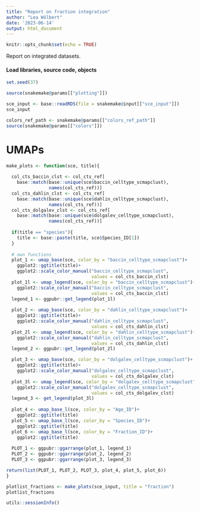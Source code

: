 ```yaml
---
title: "Report on fraction integration"
author: "Lea Wölbert"
date: '2023-06-14'
output: html_document
---
```


```r
knitr::opts_chunk$set(echo = TRUE)
```

Report on integrated datasets.

#### Load libraries, source code, objects

```r
set.seed(37)
```

```r
source(snakemake@params[["plotting"]])
```

```r
sce_input <- base::readRDS(file = snakemake@input[["sce_input"]])
sce_input
```

```r
colors_ref_path <- snakemake@params[["colors_ref_path"]]
source(snakemake@params[["colors"]])
```

# UMAPs

```r

make_plots <- function(sce, title){
  
  col_cts_baccin_clst <- col_cts_ref[
    base::match(base::unique(sce$baccin_celltype_scmapclust), 
                names(col_cts_ref))]
  col_cts_dahlin_clst <- col_cts_ref[
    base::match(base::unique(sce$dahlin_celltype_scmapclust),
                names(col_cts_ref))]
  col_cts_dolgalev_clst <- col_cts_ref[
    base::match(base::unique(sce$dolgalev_celltype_scmapclust), 
                names(col_cts_ref))]
  
  if(title == "species"){
    title <- base::paste(title, sce$Species_ID[1])
  }
  
  # own functions
  plot_1 <- umap_base(sce, color_by = "baccin_celltype_scmapclust")+ 
    ggplot2::ggtitle(title)+
    ggplot2::scale_color_manual("baccin_celltype_scmapclust",
                                values = col_cts_baccin_clst)
  plot_1l <- umap_legend(sce, color_by = "baccin_celltype_scmapclust")+
    ggplot2::scale_color_manual("baccin_celltype_scmapclust", 
                                values = col_cts_baccin_clst)
  legend_1 <- ggpubr::get_legend(plot_1l)
  
  plot_2 <- umap_base(sce, color_by = "dahlin_celltype_scmapclust")+ 
    ggplot2::ggtitle(title)+
    ggplot2::scale_color_manual("dahlin_celltype_scmapclust", 
                                values = col_cts_dahlin_clst)
  plot_2l <- umap_legend(sce, color_by = "dahlin_celltype_scmapclust")+
    ggplot2::scale_color_manual("dahlin_celltype_scmapclust", 
                                values = col_cts_dahlin_clst)
  legend_2 <- ggpubr::get_legend(plot_2l)

  plot_3 <- umap_base(sce, color_by = "dolgalev_celltype_scmapclust")+ 
    ggplot2::ggtitle(title)+
    ggplot2::scale_color_manual("dolgalev_celltype_scmapclust", 
                                values = col_cts_dolgalev_clst)
  plot_3l <- umap_legend(sce, color_by = "dolgalev_celltype_scmapclust")+
    ggplot2::scale_color_manual("dolgalev_celltype_scmapclust", 
                                values = col_cts_dolgalev_clst)
  legend_3 <- get_legend(plot_3l)
  
  plot_4 <- umap_base_l(sce, color_by = "Age_ID")+ 
    ggplot2::ggtitle(title)
  plot_5 <- umap_base_l(sce, color_by = "Species_ID")+ 
    ggplot2::ggtitle(title)
  plot_6 <- umap_base_l(sce, color_by = "Fraction_ID")+ 
    ggplot2::ggtitle(title)
   
  PLOT_1 <- ggpubr::ggarrange(plot_1, legend_1)
  PLOT_2 <- ggpubr::ggarrange(plot_2, legend_2)
  PLOT_3 <- ggpubr::ggarrange(plot_3, legend_3)

return(list(PLOT_1, PLOT_2, PLOT_3, plot_4, plot_5, plot_6))
}
```

```r
plotlist_fractions <- make_plots(sce_input, title = "fraction")
plotlist_fractions
```

```r
utils::sessionInfo()
```